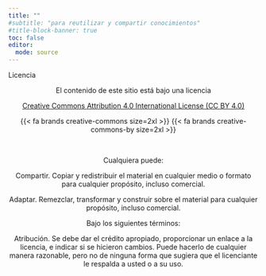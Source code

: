 ---
title: ""
#subtitle: "para reutilizar y compartir conocimientos"
#title-block-banner: true
toc: false
editor: 
  mode: source
---

:::{.add-space-extra}

<p class="h1-center" > Licencia </p>

:::{.topbr-extra}

<center>

<p> El contenido de este sitio está bajo una licencia </p>
<p>[Creative Commons Attribution 4.0 International License (CC BY 4.0)](https://creativecommons.org/licenses/by/4.0/)</p>

<left> {{< fa brands creative-commons size=2xl >}} {{< fa brands creative-commons-by size=2xl >}} </left>

<br>

<p class="h2-center" > Cualquiera puede: </p>


[Compartir]{.bold-dark-gray}. Copiar y redistribuir el material en cualquier medio o formato para cualquier propósito, incluso comercial.

[Adaptar]{.bold-dark-gray}. Remezclar, transformar y construir sobre el material para cualquier propósito, incluso comercial.

:::{.topbr-extra}
<p class="h2-center" > Bajo los siguientes términos: </p>

[Atribución]{.bold-dark-gray}. Se debe dar el crédito apropiado, proporcionar un enlace a la licencia, e indicar si se hicieron cambios. Puede hacerlo de cualquier manera razonable, pero no de ninguna forma que sugiera que el licenciante le respalda a usted o a su uso.
:::
</center>

:::
:::